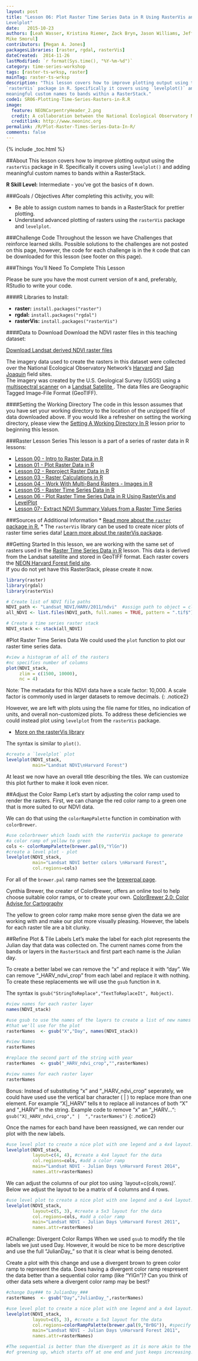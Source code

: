 ```yaml
---
layout: post
title: "Lesson 06: Plot Raster Time Series Data in R Using RasterVis and
Levelplot"
date:   2015-10-23
authors: [Leah Wasser, Kristina Riemer, Zack Bryn, Jason Williams, Jeff Hollister, 
Mike Smorul]
contributors: [Megan A. Jones]
packagesLibraries: [raster, rgdal, rasterVis]
dateCreated:  2014-11-26
lastModified: `r format(Sys.time(), "%Y-%m-%d")`
category: time-series-workshop
tags: [raster-ts-wrksp, raster]
mainTag: raster-ts-wrksp
description: "This lesson covers how to improve plotting output using the
`rasterVis` package in R. Specifically it covers using `levelplot()` and adding
meaningful custom names to bands within a RasterStack."
code1: SR06-Plotting-Time-Series-Rasters-in-R.R
image:
  feature: NEONCarpentryHeader_2.png
  credit: A collaboration between the National Ecological Observatory Network (NEON) and Data Carpentry
  creditlink: http://www.neoninc.org
permalink: /R/Plot-Raster-Times-Series-Data-In-R/
comments: false
---
```


{% include _toc.html %}

##About
This lesson covers how to improve plotting output using the
`rasterVis` package in R. Specifically it covers using `levelplot()` and adding
meaningful custom names to bands within a RasterStack. 

**R Skill Level:** Intermediate - you've got the basics of `R` down.

<div id="objectives" markdown="1">

###Goals / Objectives
After completing this activity, you will:

* Be able to assign custom names to bands in a RasterStack for prettier plotting.
* Understand advanced plotting of rasters using the `rasterVis` package and
`levelplot`.

###Challenge Code
Throughout the lesson we have Challenges that reinforce learned skills. Possible
solutions to the challenges are not posted on this page, however, the code for 
each challenge is in the `R` code that can be downloaded for this lesson (see 
footer on this page).

###Things You'll Need To Complete This Lesson

Please be sure you have the most current version of `R` and, preferably,
RStudio to write your code.

####R Libraries to Install:

* **raster:** `install.packages("raster")`
* **rgdal:** `install.packages("rgdal")`
* **rasterVis:** `install.packages("rasterVis")`

####Data to Download
Download the NDVI raster files in this teaching dataset:

<a href=" https://ndownloader.figshare.com/files/3579867" class="btn btn-success"> Download Landsat derived NDVI raster files</a> 

The imagery data used to create the rasters in this dataset were collected over
the National Ecological Observatory Network's
<a href="http://www.neoninc.org/science-design/field-sites/harvard-forest" target="_blank" >Harvard</a>
and 
<a href="http://www.neoninc.org/science-design/field-sites/san-joaquin-experimental-range" target="_blank" >San Joaquin</a>
field sites.  
The imagery was created by the U.S. Geological Survey (USGS) using a 
<a href="http://eros.usgs.gov/#/Find_Data/Products_and_Data_Available/MSS" target="_blank" >  multispectral scanner</a>
on a <a href="http://landsat.usgs.gov" target="_blank" > Landsat Satellite </a>.
The data files are Geographic Tagged Image-File Format (GeoTIFF). 



####Setting the Working Directory
The code in this lesson assumes that you have set your working directory to the
location of the unzipped file of data downloaded above.  If you would like a
refresher on setting the working directory, please view the [Setting A Working Directory In R]({{site.baseurl}}/R/Set-Working-Directory "R Working Directory Lesson") 
lesson prior to beginning this lesson.

###Raster Lesson Series 
This lesson is a part of a series of raster data in R lessons:

* [Lesson 00 - Intro to Raster Data in R]({{ site.baseurl}}/R/Introduction-to-Raster-Data-In-R/)
* [Lesson 01 - Plot Raster Data in R]({{ site.baseurl}}/R/Plot-Rasters-In-R/)
* [Lesson 02 - Reproject Raster Data in R]({{ site.baseurl}}/R/Reproject-Raster-In-R/)
* [Lesson 03 - Raster Calculations in R]({{ site.baseurl}}/R/Raster-Calculations-In-R/)
* [Lesson 04 - Work With Multi-Band Rasters - Images in R]({{ site.baseurl}}/R/Multi-Band-Rasters-In-R/)
* [Lesson 05 - Raster Time Series Data in R]({{ site.baseurl}}/R/Raster-Times-Series-Data-In-R/)
* [Lesson 06 - Plot Raster Time Series Data in R Using RasterVis and LevelPlot]({{ site.baseurl}}/R/Plot-Raster-Times-Series-Data-In-R/)
* [Lesson 07- Extract NDVI Summary Values from a Raster Time Series]({{ site.baseurl}}/R/Extract-NDVI-From-Rasters-In-R/)

###Sources of Additional Information
* <a href="http://cran.r-project.org/web/packages/raster/raster.pdf" target="_blank"> Read more about the `raster` package in R.</a>
* The `rasterVis` library can be used to create nicer plots of raster time
series data! <a href="https://cran.r-project.org/web/packages/rasterVis/rasterVis.pdf"
target="_blank">Learn more about the rasterVis package</a>.

</div>

##Getting Started 
In this lesson, we are working with the same set of rasters used in the
[Raster Time Series Data in R ]({{ site.baseurl}} /R/Raster-Times-Series-Data-In-R/) 
lesson. This data is derived from the Landsat satellite and stored in GeoTIFF
format. Each raster covers the <a href="http://www.neoninc.org/science-design/field-sites/harvard-forest" target="_blank">NEON Harvard Forest field site</a>.  
If you do not yet have this RasterStack, please create it now. 

```r

library(raster)
library(rgdal)
library(rasterVis)

# Create list of NDVI file paths
NDVI_path <- "Landsat_NDVI/HARV/2011/ndvi"  #assign path to object = cleaner code
all_NDVI <- list.files(NDVI_path, full.names = TRUE, pattern = ".tif$")

# Create a time series raster stack
NDVI_stack <- stack(all_NDVI)
```

#Plot Raster Time Series Data
We could used the `plot` function to plot our raster time series data.

```r
#view a histogram of all of the rasters
#nc specifies number of columns
plot(NDVI_stack, 
     zlim = c(1500, 10000), 
     nc = 4)

``` 

Note: The metadata for this NDVI data have a scale factor: 10,000. A scale
factor is commonly used in larger datasets to remove decimals. {: .notice2}

However, we are left with plots using the file name for titles, no indication
of units, and overall non-customized plots.  To address these deficiencies we
could instead plot using `levelplot` from the `rasterVis` package. 

* <a href="http://oscarperpinan.github.io/rastervis/" target="_blank">More on the rasterVis library</a>

The syntax is similar to `plot()`.

```r
#create a `levelplot` plot
levelplot(NDVI_stack,
          main="Landsat NDVI\nHarvard Forest")

```

At least we now have an overall title describing the tiles.  We can customize
this plot further to make it look even nicer.  

##Adjust the Color Ramp
Let's start by adjusting the color ramp used to render the rasters. First, we
can change the red color ramp to a green one that is more suited to our NDVI
data.

We can do that using the `colorRampPalette` function in combination with 
`colorBrewer`. 

``` r
#use colorbrewer which loads with the rasterVis package to generate
#a color ramp of yellow to green
cols <- colorRampPalette(brewer.pal(9,"YlGn"))
#create a level plot - plot
levelplot(NDVI_stack,
          main="Landsat NDVI better colors \nHarvard Forest",
          col.regions=cols)


```

For all of the `brewer.pal` ramp names see the <a href="http://www.datavis.ca/sasmac/brewerpal.html" target="_blank"> brewerpal page</a>.

Cynthia Brewer, the creater of ColorBrewer, offers an online tool to help choose suitable color ramps, or to create your own. <a href="http://colorbrewer2.org/" target="_blank">ColorBrewer 2.0; Color Advise for Cartography </a>

The yellow to green color ramp make more sense given the data we are working
with and make our plot more visually pleasing. However, the labels for each 
raster tile are a bit clunky. 

##Refine Plot & Tile Labels
Let's make the label for each plot represents the Julian day that data was
collected on. The current names come from the bands or layers in the
`RasterStack` and first part each name is the Julian day. 

To create a better label we can remove the "x" and replace it with "day".
We can remove "_HARV_ndvi_crop" from each label and replace it with nothing. To
create these replacements we will use the `gsub` function in `R`.  

The syntax is `gsub("StringToReplace","TextToReplaceIt", Robject)`. 

```r

#view names for each raster layer
names(NDVI_stack)

#use gsub to use the names of the layers to create a list of new names
#that we'll use for the plot 
rasterNames  <- gsub("X","Day", names(NDVI_stack))

#view Names
rasterNames

#replace the second part of the string with year
rasterNames  <- gsub("_HARV_ndvi_crop","",rasterNames)

#view names for each raster layer
rasterNames
```

Bonus: Instead of substituting "x" and "_HARV_ndvi_crop" seperately, we could
have used use the vertical bar character ( | ) to replace more than one element.
For example "X|_HARV" tells `R` to replace all instances of both "X" and "_HARV"
in the string.  Example code to remove "x" an "_HARV...":
`gsub("X|_HARV_ndvi_crop"," |  ","rasterNames")`  {: .notice2}

Once the names for each band have been reassigned, we can render our plot with
the new labels. 

```r

#use level plot to create a nice plot with one legend and a 4x4 layout.
levelplot(NDVI_stack,
          layout=c(4, 4), #create a 4x4 layout for the data
          col.regions=cols, #add a color ramp
          main="Landsat NDVI - Julian Days \nHarvard Forest 2014",
          names.attr=rasterNames)

```

We can adjust the columns of our plot too using `layout=c(cols,rows)'. Below
we adjust the layout to be a matrix of 4 columns and 4 rows.

```r
#use level plot to create a nice plot with one legend and a 4x4 layout.
levelplot(NDVI_stack,
          layout=c(5, 3), #create a 5x3 layout for the data
          col.regions=cols, #add a color ramp
          main="Landsat NDVI - Julian Days \nHarvard Forest 2011",
          names.attr=rasterNames)
```

#Challenge: Divergent Color Ramps 
When we used `gsub` to modify the tile labels we just used Day.  However, it
would be nice to be more descriptive and use the full "JulianDay_" so that it is
clear what is being denoted.  

Create a plot with this change and use a divergent brown to green color ramp to
represent the data.  Does having a divergent color ramp respresent the data
better than a sequential color ramp (like "YlGn")?  Can you think of other data
sets where a divergent color ramp may be best? 

```r
#change Day### to JulianDay_###
rasterNames  <- gsub("Day","JulianDay_",rasterNames)

#use level plot to create a nice plot with one legend and a 4x4 layout.
levelplot(NDVI_stack,
          layout=c(5, 3), #create a 5x3 layout for the data
          col.regions=colorRampPalette(brewer.pal(9,"BrBG")), #specify color 
          main="Landsat NDVI - Julian Days \nHarvard Forest 2011",
          names.attr=rasterNames)

#The sequential is better than the divergent as it is more akin to the process
#of greening up, which starts off at one end and just keeps increasing. 

```
